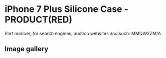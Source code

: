 
# iPhone 7 Plus Silicone Case - PRODUCT(RED)

Part number, for search engines, auction websites and such: MMQW2ZM/A

## Image gallery

<div style={{ width: "768px" }}>
  <GalleryComponent
    images={[
      {
        original: "/everysource/MMQW2.webp",
        thumbnail: "/everypreview/MMQW2.webp",
      },
      {
        original: "/everysource/MMQW2_AV1_GOLD.webp",
        thumbnail: "/everypreview/MMQW2_AV1_GOLD.webp",
      },
      {
        original: "/everysource/MMQW2_AV1_JET_BLACK.webp",
        thumbnail: "/everypreview/MMQW2_AV1_JET_BLACK.webp",
      },
      {
        original: "/everysource/MMQW2_AV1_RED.webp",
        thumbnail: "/everypreview/MMQW2_AV1_RED.webp",
      },
      {
        original: "/everysource/MMQW2_AV1_SILVER.webp",
        thumbnail: "/everypreview/MMQW2_AV1_SILVER.webp",
      },
      {
        original: "/everysource/MMQW2_AV2.webp",
        thumbnail: "/everypreview/MMQW2_AV2.webp",
      }
    ]}
  />
</div>